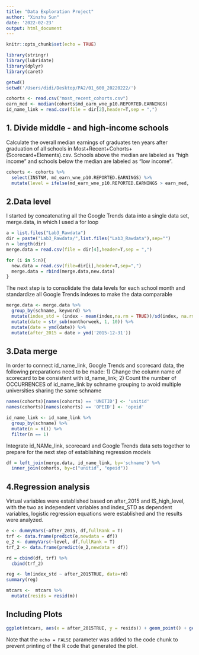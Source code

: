 ```yaml
---
title: "Data Exploration Project"
author: "Xinzhu Sun"
date: '2022-02-23'
output: html_document
---
```


```r
knitr::opts_chunk$set(echo = TRUE)

library(stringr)
library(lubridate)
library(dplyr)
library(caret)

getwd()
setwd('/Users/didi/Desktop/PA2/01_600_20220222/')

cohorts <- read.csv("most_recent_cohorts.csv")
earn_med <- median(cohorts$md_earn_wne_p10.REPORTED.EARNINGS) 
id_name_link = read.csv(file = dir[2],header=T,sep = ",")
```

## 1. Divide middle - and high-income schools

Calculate the overall median earnings of graduates ten years after graduation of all schools in Most+Recent+Cohorts+(Scorecard+Elements).csv. Schools above the median are labeled as "high income" and schools below the median are labeled as "low income".

```r

cohorts <- cohorts %>%
  select(INSTNM, md_earn_wne_p10.REPORTED.EARNINGS) %>%
  mutate(level = ifelse(md_earn_wne_p10.REPORTED.EARNINGS > earn_med, 'high', 'low')) 

```

## 2.Data level

I started by concatenating all the Google Trends data into a single data set, merge.data, in which I used a for loop

```r

a = list.files("Lab3_Rawdata")
dir = paste("Lab3_Rawdata/",list.files("Lab3_Rawdata"),sep="")
n = length(dir)
merge.data = read.csv(file = dir[4],header=T,sep = ",")

for (i in 5:n){
  new.data = read.csv(file=dir[i],header=T,sep=",")
  merge.data = rbind(merge.data,new.data)
}

```

The next step is to consolidate the data levels for each school month and standardize all Google Trends indexes to make the data comparable

```r

merge.data <- merge.data %>%
  group_by(schname, keyword) %>%
  mutate(index_std = (index - mean(index,na.rm = TRUE))/sd(index, na.rm = TRUE)) %>%
  mutate(date = str_sub(monthorweek, 1, 10)) %>%
  mutate(date = ymd(date)) %>%
  mutate(after_2015 = date > ymd('2015-12-31'))

```


## 3.Data merge

In order to connect id_name_link, Google Trends and scorecard data, the following preparations need to be made: 1) Change the column name of scorecard to be consistent with id_name_link; 2) Count the number of OCCURRENCES of id_name_link by schname grouping to avoid multiple universities sharing the same schname

```r

names(cohorts)[names(cohorts) == 'UNITID'] <- 'unitid' 
names(cohorts)[names(cohorts) == 'OPEID'] <- 'opeid' 

id_name_link <- id_name_link %>%
  group_by(schname) %>%
  mutate(n = n()) %>%
  filter(n == 1)

```

Integrate id_NAMe_link, scorecard and Google Trends data sets together to prepare for the next step of establishing regression models

```r

df = left_join(merge.data, id_name_link, by='schname') %>%
  inner_join(cohorts, by=c("unitid", "opeid"))

```

## 4.Regression analysis

Virtual variables were established based on after_2015 and IS_high_level, with the two as independent variables and index_STD as dependent variables, logistic regression equations were established and the results were analyzed.

```r

e <- dummyVars(~after_2015, df,fullRank = T)
trf <- data.frame(predict(e,newdata = df))
e_2 <- dummyVars(~level, df,fullRank = T)
trf_2 <- data.frame(predict(e_2,newdata = df))

rd = cbind(df, trf) %>%
  cbind(trf_2) 

reg <- lm(index_std ~ after_2015TRUE, data=rd)
summary(reg)

mtcars <-  mtcars %>%
  mutate(resids = resid(m))

```


## Including Plots

```r
ggplot(mtcars, aes(x = after_2015TRUE, y = resids)) + geom_point() + geom_hline(aes(yintercept = 0))
```

Note that the `echo = FALSE` parameter was added to the code chunk to prevent printing of the R code that generated the plot.

